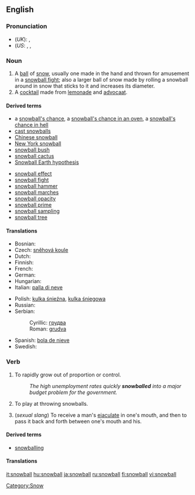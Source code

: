 {{See|Snowball}}
==English==

===Pronunciation===
* (''UK''): {{IPA|/ˈsnəʊbɔːl/}}, {{SAMPA|/"sn@UbO:l/}}
* (''US'': {{enPR|snōʹbôl}}, {{IPA|/ˈsnoʊbɔːl/}}, {{SAMPA|/"sn@UbO:l/}}

===Noun===
{{en-noun}}

# A [[ball]] of [[snow]], usually one made in the hand and thrown for amusement in a [[snowball fight]]; also a larger ball of snow made by rolling a snowball around in snow that sticks to it and increases its diameter.
# A [[cocktail]] made from [[lemonade]] and [[advocaat]].

====Derived terms====
{{top2}}
* a [[snowball's chance]], a [[snowball's chance in an oven]], a [[snowball's chance in hell]]
* [[cast snowballs]]
* [[Chinese snowball]]
* [[New York snowball]]
* [[snowball bush]]
* [[snowball cactus]]
* [[Snowball Earth hypothesis]]
{{mid2}}
* [[snowball effect]]
* [[snowball fight]]
* [[snowball hammer]]
* [[snowball marches]]
* [[snowball opacity]]
* [[snowball prime]]
* [[snowball sampling]]
* [[snowball tree]]
{{bottom}}

====Translations====
{{trans-top|ball of snow}}
* Bosnian: {{t-|bs|grudva|f}}
* Czech: [[sněhová koule]] {{f}}
* Dutch: {{t+|nl|sneeuwbal|m}}
* Finnish: {{t+|fi|lumipallo}}
* French: {{t+|fr|boule de neige|f}}
* German: {{t+|de|Schneeball|m}}
* Hungarian: {{t+|hu|hógolyó}}
* Italian: [[palla di neve]] {{f}}
{{trans-mid}}
* Polish: [[kulka śnieźna]], [[kulka śniegowa]] {{f}}
* Russian: {{t+|ru|снежок|m|tr=snežók|sc=Cyrl}}
* Serbian:
*: Cyrillic: [[грудва]] {{f}}
*: Roman: [[grudva#Serbian|grudva]] {{f}}
* Spanish: [[bola de nieve]] {{f}}
* Swedish: {{t+|sv|snöboll|c}}
{{trans-bottom}}

{{trans-top|cocktail}}
{{trans-mid}}
{{trans-bottom}}

===Verb===
{{en-verb}}

# {{intransitive}} To rapidly grow out of proportion or control.
#: ''The high unemployment rates quickly '''snowballed''' into a major budget problem for the government.''
# {{intransitive}} To play at throwing snowballs.
# {{intransitive}} (''sexual slang'') To receive a man's [[ejaculate]] in one's mouth, and then to pass it back and forth between one's mouth and his.

====Derived terms====
* [[snowballing]]<!--noun-->

====Translations====
{{trans-top|rapidly grow out of proportion or control}}
{{trans-mid}}
{{trans-bottom}}

{{trans-top|play at throwing snowballs}}
{{trans-mid}}
{{trans-bottom}}

{{trans-top|sexual slang: pass ejaculate from mouth to mouth}}
{{trans-mid}}
{{trans-bottom}}

[[Category:Snow]]

[[it:snowball]]
[[hu:snowball]]
[[ja:snowball]]
[[ru:snowball]]
[[fi:snowball]]
[[vi:snowball]]